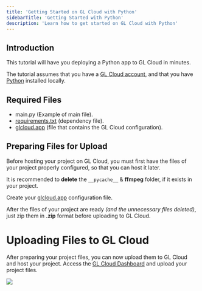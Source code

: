 ```yaml
---
title: 'Getting Started on GL Cloud with Python'
sidebarTitle: 'Getting Started with Python'
description: 'Learn how to get started on GL Cloud with Python'
---
```


## Introduction
This tutorial will have you deploying a Python app to GL Cloud in minutes.

The tutorial assumes that you have a [GL Cloud account](https://glcloud.app/login), and that you have [Python](https://www.python.org/downloads/) installed locally.

## Required Files
- main.py (Example of main file).
- [requirements.txt](./how-to-create-your-requirements) (dependency file).
- [glcloud.app](./how-to-create-your-glcloud-configuration-file) (file that contains the GL Cloud configuration).

## Preparing Files for Upload
Before hosting your project on GL Cloud, you must first have the files of your project properly configured, so that you can host it later.

It is recommended to **delete** the `__pycache__` & **ffmpeg** folder, if it exists in your project.

Create your [glcloud.app](./how-to-create-your-glcloud-configuration-file) configuration file.

After the files of your project are ready _(and the unnecessary files deleted)_, just zip them in **.zip** format before uploading to GL Cloud.

# Uploading Files to GL Cloud

After preparing your project files, you can now upload them to GL Cloud and host your project.
Access the [GL Cloud Dashboard](https://glcloud.app/dashboard/upload) and upload your project files.

<Frame>
  <img src="/images/uploading.gif" style={{ borderRadius: '0.5rem' }} />
</Frame>